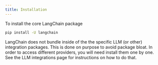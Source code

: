 ```yaml
---
title: Installation
---
```



<AlphaCallout />

To install the core LangChain package

```bash
pip install -U langchain
```




LangChain does not bundle inside of the the specific LLM (or other) integration packages.
This is done on purpose to avoid package bloat.
In order to access different providers, you will need install them one by one.
See the LLM integrations page for instructions on how to do that.
